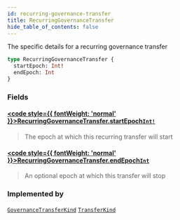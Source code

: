 ```yaml
---
id: recurring-governance-transfer
title: RecurringGovernanceTransfer
hide_table_of_contents: false
---
```








The specific details for a recurring governance transfer

```graphql
type RecurringGovernanceTransfer {
  startEpoch: Int!
  endEpoch: Int
}
```


### Fields

#### [<code style={{ fontWeight: 'normal' }}>RecurringGovernanceTransfer.<b>startEpoch</b></code>](#)<Bullet />[`Int!`](/testnet/api/graphql/scalars/int) <Badge class="secondary" text="non-null"/> <Badge class="secondary" text="scalar"/>
> The epoch at which this recurring transfer will start
> 

#### [<code style={{ fontWeight: 'normal' }}>RecurringGovernanceTransfer.<b>endEpoch</b></code>](#)<Bullet />[`Int`](/testnet/api/graphql/scalars/int) <Badge class="secondary" text="scalar"/>
> An optional epoch at which this transfer will stop
> 



### Implemented by

[`GovernanceTransferKind`](/testnet/api/graphql/unions/governance-transfer-kind)  <Badge class="secondary" text="union"/><Bullet />[`TransferKind`](/testnet/api/graphql/unions/transfer-kind)  <Badge class="secondary" text="union"/>



